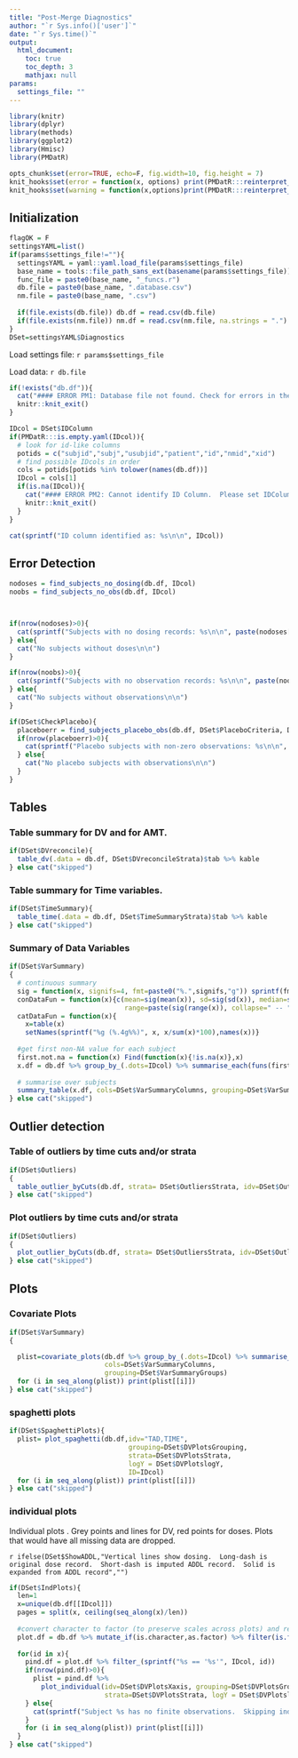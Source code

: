 ```yaml
---
title: "Post-Merge Diagnostics"
author: "`r Sys.info()['user']`"
date: "`r Sys.time()`"
output:
  html_document:
    toc: true
    toc_depth: 3
    mathjax: null
params:
  settings_file: ""
---
```


```r

library(knitr)
library(dplyr)
library(methods)
library(ggplot2)
library(Hmisc)
library(PMDatR)

opts_chunk$set(error=TRUE, echo=F, fig.width=10, fig.height = 7)
knit_hooks$set(error = function(x, options) print(PMDatR:::reinterpret_errors(x)))
knit_hooks$set(warning = function(x,options)print(PMDatR:::reinterpret_errors(x)))
```


## Initialization


```r
flagOK = F
settingsYAML=list()
if(params$settings_file!=""){
  settingsYAML = yaml::yaml.load_file(params$settings_file)
  base_name = tools::file_path_sans_ext(basename(params$settings_file))
  func_file = paste0(base_name, "_funcs.r")
  db.file = paste0(base_name, ".database.csv")
  nm.file = paste0(base_name, ".csv")
  
  if(file.exists(db.file)) db.df = read.csv(db.file)
  if(file.exists(nm.file)) nm.df = read.csv(nm.file, na.strings = ".")
}
DSet=settingsYAML$Diagnostics


```


Load settings file: `r params$settings_file`

Load data: `r db.file`

```r
if(!exists("db.df")){
  cat("#### ERROR PM1: Database file not found. Check for errors in the process_settings and merge_data files.")
  knitr::knit_exit()
}

```


```r
IDcol = DSet$IDColumn
if(PMDatR:::is.empty.yaml(IDcol)){
  # look for id-like columns
  potids = c("subjid","subj","usubjid","patient","id","nmid","xid")
  # find possible IDcols in order
  cols = potids[potids %in% tolower(names(db.df))]
  IDcol = cols[1]
  if(is.na(IDcol)){
    cat("#### ERROR PM2: Cannot identify ID Column.  Please set IDColumn in settings.")
    knitr::knit_exit()    
  }
}

cat(sprintf("ID column identified as: %s\n\n", IDcol))
```

## Error Detection

```r
nodoses = find_subjects_no_dosing(db.df, IDcol)
noobs = find_subjects_no_obs(db.df, IDcol)



if(nrow(nodoses)>0){
  cat(sprintf("Subjects with no dosing records: %s\n\n", paste(nodoses[["IDcol"]],collapse=", ")))
} else{
  cat("No subjects without doses\n\n")
}

if(nrow(noobs)>0){
  cat(sprintf("Subjects with no observation records: %s\n\n", paste(noobs[["IDcol"]],collapse=", ")))
} else{
  cat("No subjects without observations\n\n")
}

if(DSet$CheckPlacebo){
  placeboerr = find_subjects_placebo_obs(db.df, DSet$PlaceboCriteria, DSet$ObservationCriteria, IDcol)
  if(nrow(placeboerr)>0){
    cat(sprintf("Placebo subjects with non-zero observations: %s\n\n", paste(placeboerr[["IDcol"]],collapse=", ")))
  } else{
    cat("No placebo subjects with observations\n\n")
  }
}


```


## Tables

### Table summary for DV and for AMT.

```r
if(DSet$DVreconcile){
  table_dv(.data = db.df, DSet$DVreconcileStrata)$tab %>% kable
} else cat("skipped")
```

### Table summary for Time variables.

```r
if(DSet$TimeSummary){
  table_time(.data = db.df, DSet$TimeSummaryStrata)$tab %>% kable
} else cat("skipped")

```


### Summary of Data Variables

```r

if(DSet$VarSummary)
{
  # continuous summary
  sig = function(x, signifs=4, fmt=paste0("%.",signifs,"g")) sprintf(fmt, x)
  conDataFun = function(x){c(mean=sig(mean(x)), sd=sig(sd(x)), median=sig(median(x)), 
                             range=paste(sig(range(x)), collapse=" -- "))}
  catDataFun = function(x){
    x=table(x)
    setNames(sprintf("%g (%.4g%%)", x, x/sum(x)*100),names(x))}
  
  #get first non-NA value for each subject
  first.not.na = function(x) Find(function(x){!is.na(x)},x)
  x.df = db.df %>% group_by_(.dots=IDcol) %>% summarise_each(funs(first.not.na))
  
  # summarise over subjects
  summary_table(x.df, cols=DSet$VarSummaryColumns, grouping=DSet$VarSummaryGroups,conFn=conDataFun,catFn=catDataFun) %>% kable("markdown")
} else cat("skipped")

```


## Outlier detection

### Table of outliers by time cuts and/or strata

```r
if(DSet$Outliers)
{
  table_outlier_byCuts(db.df, strata= DSet$OutliersStrata, idv=DSet$OutlierBinning)$tab %>% kable
} else cat("skipped")

```


### Plot outliers by time cuts and/or strata

```r
if(DSet$Outliers)
{
  plot_outlier_byCuts(db.df, strata= DSet$OutliersStrata, idv=DSet$OutlierBinning)
} else cat("skipped")


```

## Plots

### Covariate Plots

```r

if(DSet$VarSummary)
{

  plist=covariate_plots(db.df %>% group_by_(.dots=IDcol) %>% summarise_each(funs(first.not.na)), 
                        cols=DSet$VarSummaryColumns,
                        grouping=DSet$VarSummaryGroups)
  for (i in seq_along(plist)) print(plist[[i]])
} else cat("skipped")

```

### spaghetti plots

```r


if(DSet$SpaghettiPlots){
  plist= plot_spaghetti(db.df,idv="TAD,TIME", 
                              grouping=DSet$DVPlotsGrouping,
                              strata=DSet$DVPlotsStrata,
                              logY = DSet$DVPlotslogY,
                              ID=IDcol)
  for (i in seq_along(plist)) print(plist[[i]])
} else cat("skipped")
```

### individual plots

Individual plots .  Grey points and lines for DV, red points for doses.  Plots that would have all missing
data are dropped.

`r ifelse(DSet$ShowADDL,"Vertical lines show dosing.  Long-dash is original dose record.  Short-dash is imputed ADDL record.  Solid is expanded from ADDL record","")`

```r

if(DSet$IndPlots){
  len=1
  x=unique(db.df[[IDcol]])
  pages = split(x, ceiling(seq_along(x)/len))
  
  #convert character to factor (to preserve scales across plots) and remove non-finite DV
  plot.df = db.df %>% mutate_if(is.character,as.factor) %>% filter(is.finite(DV))
  
  for(id in x){
    pind.df = plot.df %>% filter_(sprintf("%s == '%s'", IDcol, id))
    if(nrow(pind.df)>0){
      plist = pind.df %>%
        plot_individual(idv=DSet$DVPlotsXaxis, grouping=DSet$DVPlotsGrouping,
                        strata=DSet$DVPlotsStrata, logY = DSet$DVPlotslogY, showADDL=DSet$ShowADDL, IDcol)
    } else{
      cat(sprintf("Subject %s has no finite observations.  Skipping individual plot.", id))
    }
    for (i in seq_along(plist)) print(plist[[i]])
  }
} else cat("skipped")

```



